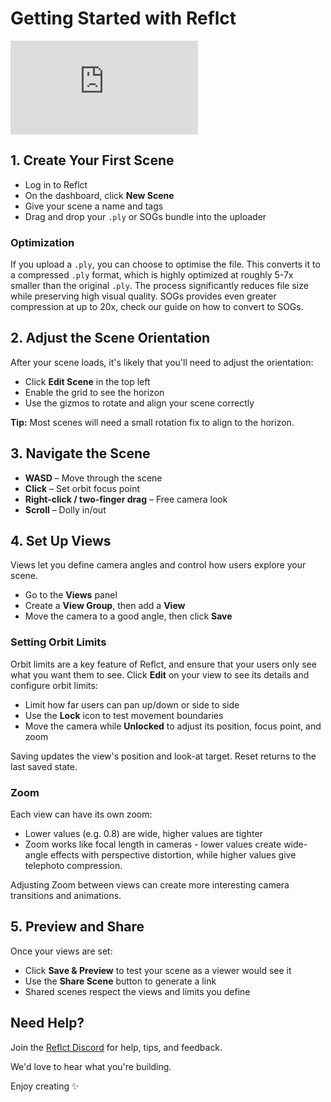 # Getting Started with Reflct

<div style={{ position: 'relative', paddingBottom: '56.25%', height: 0, overflow: 'hidden', maxWidth: '100%', width: '100%', marginTop: '2rem', borderRadius: '10px', boxShadow: '0 4px 8px rgba(0, 0, 0, 0.1)' }}>
  <iframe 
    style={{ position: 'absolute', top: 0, left: 0, width: '100%', height: '100%', borderRadius: '10px' }}
    src="https://www.youtube.com/embed/-fl5VQOLSPY?si=zHQRY_3otp7RsRly" 
    title="YouTube video player" 
    frameBorder="0" 
    allow="accelerometer; autoplay; clipboard-write; encrypted-media; gyroscope; picture-in-picture; web-share" 
    referrerPolicy="strict-origin-when-cross-origin" 
    allowFullScreen
  ></iframe>
</div>

## 1. Create Your First Scene

- Log in to Reflct
- On the dashboard, click **New Scene**
- Give your scene a name and tags
- Drag and drop your `.ply` or SOGs bundle into the uploader

### Optimization

If you upload a `.ply`, you can choose to optimise the file. This converts it to a compressed `.ply` format, which is highly optimized at roughly 5-7x smaller than the original `.ply`. The process significantly reduces file size while preserving high visual quality. SOGs provides even greater compression at up to 20x, check our guide on how to convert to SOGs.

## 2. Adjust the Scene Orientation

After your scene loads, it's likely that you'll need to adjust the orientation:

- Click **Edit Scene** in the top left
- Enable the grid to see the horizon
- Use the gizmos to rotate and align your scene correctly

**Tip:** Most scenes will need a small rotation fix to align to the horizon.

## 3. Navigate the Scene

- **WASD** – Move through the scene
- **Click** – Set orbit focus point
- **Right-click / two-finger drag** – Free camera look
- **Scroll** – Dolly in/out

## 4. Set Up Views

Views let you define camera angles and control how users explore your scene.

- Go to the **Views** panel
- Create a **View Group**, then add a **View**
- Move the camera to a good angle, then click **Save**

### Setting Orbit Limits

Orbit limits are a key feature of Reflct, and ensure that your users only see what you want them to see. Click **Edit** on your view to see its details and configure orbit limits:

- Limit how far users can pan up/down or side to side
- Use the **Lock** icon to test movement boundaries
- Move the camera while **Unlocked** to adjust its position, focus point, and zoom

Saving updates the view's position and look-at target. Reset returns to the last saved state.

### Zoom

Each view can have its own zoom:

- Lower values (e.g. 0.8) are wide, higher values are tighter
- Zoom works like focal length in cameras - lower values create wide-angle effects with perspective distortion, while higher values give telephoto compression.

Adjusting Zoom between views can create more interesting camera transitions and animations. 

## 5. Preview and Share

Once your views are set:

- Click **Save & Preview** to test your scene as a viewer would see it
- Use the **Share Scene** button to generate a link
- Shared scenes respect the views and limits you define

## Need Help?

Join the [Reflct Discord](https://discord.gg/rfYNxSw3yx) for help, tips, and feedback.

We'd love to hear what you're building.

Enjoy creating ✨
